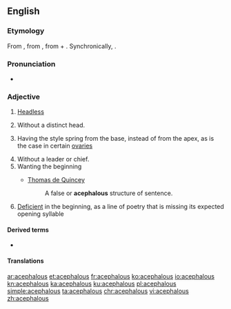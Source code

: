==English==

===Etymology===
From {{der|en|fr|acéphale}}, from {{der|en|grc|ἀκέφαλος||headless}}, from {{m|grc|ἀ-||not}} + {{m|grc|κεφαλή||head}}. Synchronically, {{affix|en|a-|-cephalous}}.

===Pronunciation===
* {{IPA|/əˈsɛfələs/|lang=en}}

===Adjective===
{{en-adj}}

# [[headless|Headless]]
# {{lb|en|zoology|applied to [[bivalve]] [[mollusk]]s}} Without a distinct head.
# {{lb|en|botany}} Having the style spring from the base, instead of from the apex, as is the case in certain [[ovary|ovaries]]
# Without a leader or chief.
# Wanting the beginning
#* {{rfdate|and other bibliographic particulars}} [[w:Thomas de Quincey|Thomas de Quincey]]
#*: A false or '''acephalous''' structure of sentence.
# {{lb|en|prosody}} [[deficient|Deficient]] in the beginning, as a line of poetry that is missing its expected opening syllable
#: {{rfquotek|Brande}}

====Derived terms====
* {{l|en|acephalously}}

====Translations====
{{trans-see|headless}}
{{trans-see|without a leader or chief|leaderless}}

[[ar:acephalous]]
[[et:acephalous]]
[[fr:acephalous]]
[[ko:acephalous]]
[[io:acephalous]]
[[kn:acephalous]]
[[ka:acephalous]]
[[ku:acephalous]]
[[pl:acephalous]]
[[simple:acephalous]]
[[ta:acephalous]]
[[chr:acephalous]]
[[vi:acephalous]]
[[zh:acephalous]]